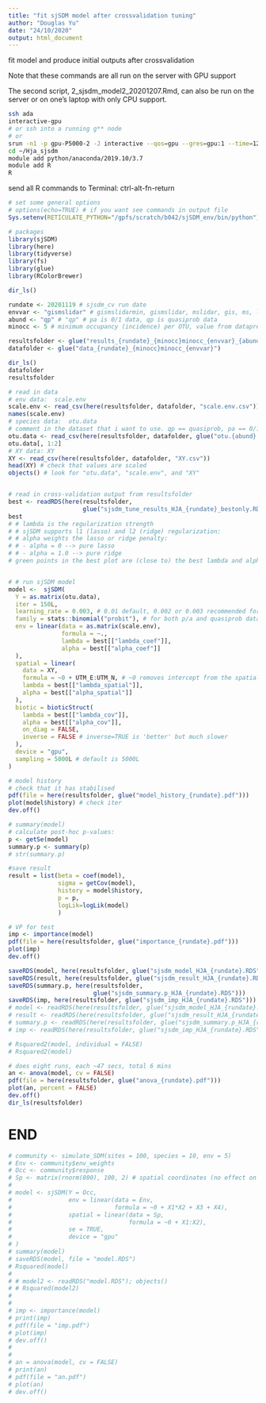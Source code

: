 ```yaml
---
title: "fit sjSDM model after crossvalidation tuning"
author: "Douglas Yu"
date: "24/10/2020"
output: html_document
---
```


fit model and produce initial outputs after crossvalidation

Note that these commands are all run on the server with GPU support

The second script, 2_sjsdm_model2_20201207.Rmd, can also be run on the server or on one's laptop with only CPU support.


```bash
ssh ada
interactive-gpu 
# or ssh into a running g** node
# or 
srun -n1 -p gpu-P5000-2 -J interactive --qos=gpu --gres=gpu:1 --time=12:00:00 --mem=4G --pty bash
cd ~/Hja_sjsdm
module add python/anaconda/2019.10/3.7
module add R
R
```

send all R commands to Terminal: ctrl-alt-fn-return
```r
# set some general options
# options(echo=TRUE) # if you want see commands in output file
Sys.setenv(RETICULATE_PYTHON="/gpfs/scratch/b042/sjSDM_env/bin/python")

# packages
library(sjSDM)
library(here)
library(tidyverse)
library(fs)
library(glue)
library(RColorBrewer)
```

```r
dir_ls()

rundate <- 20201119 # sjsdm_cv run date
envvar <- "gismslidar" # gismslidarmin, gismslidar, mslidar, gis, ms, lidar
abund <- "qp" # "qp" # pa is 0/1 data, qp is quasiprob data
minocc <- 5 # minimum occupancy (incidence) per OTU, value from dataprep.Rmd

resultsfolder <- glue("results_{rundate}_{minocc}minocc_{envvar}_{abund}_loocv")
datafolder <- glue("data_{rundate}_{minocc}minocc_{envvar}")

dir_ls()
datafolder
resultsfolder

# read in data
# env data:  scale.env
scale.env <- read_csv(here(resultsfolder, datafolder, "scale.env.csv"))
names(scale.env)
# species data:  otu.data
# comment in the dataset that i want to use. qp == quasiprob, pa == 0/1
otu.data <- read_csv(here(resultsfolder, datafolder, glue("otu.{abund}.csv")))
otu.data[, 1:2] 
# XY data: XY
XY <- read_csv(here(resultsfolder, datafolder, "XY.csv"))
head(XY) # check that values are scaled
objects() # look for "otu.data", "scale.env", and "XY"


# read in cross-validation output from resultsfolder
best <- readRDS(here(resultsfolder, 
                     glue("sjsdm_tune_results_HJA_{rundate}_bestonly.RDS")))
best
# # lambda is the regularization strength
# # sjSDM supports l1 (lasso) and l2 (ridge) regularization:
# # alpha weights the lasso or ridge penalty:
# # - alpha = 0 --> pure lasso
# # - alpha = 1.0 --> pure ridge
# green points in the best plot are (close to) the best lambda and alpha values


# # run sjSDM model
model <-  sjSDM(
  Y = as.matrix(otu.data),
  iter = 150L,
  learning_rate = 0.003, # 0.01 default, 0.002 or 0.003 recommended for high species number, try a few values and choose the one with the smoothest model history
  family = stats::binomial("probit"), # for both p/a and quasiprob data, default
  env = linear(data = as.matrix(scale.env),
               formula = ~.,
               lambda = best[["lambda_coef"]],
               alpha = best[["alpha_coef"]]
  ),
  spatial = linear(
    data = XY,
    formula = ~0 + UTM_E:UTM_N, # ~0 removes intercept from the spatial model
    lambda = best[["lambda_spatial"]],
    alpha = best[["alpha_spatial"]]
  ),
  biotic = bioticStruct(
    lambda = best[["lambda_cov"]],
    alpha = best[["alpha_cov"]],
    on_diag = FALSE, 
    inverse = FALSE # inverse=TRUE is 'better' but much slower
  ),
  device = "gpu",
  sampling = 5000L # default is 5000L
)

# model history
# check that it has stabilised
pdf(file = here(resultsfolder, glue("model_history_{rundate}.pdf")))
plot(model$history) # check iter
dev.off()

# summary(model)
# calculate post-hoc p-values:
p <- getSe(model)
summary.p <- summary(p)
# str(summary.p)

#save result
result = list(beta = coef(model),
              sigma = getCov(model),
              history = model$history,
              p = p,
              logLik=logLik(model)
              )

# VP for test
imp <- importance(model)
pdf(file = here(resultsfolder, glue("importance_{rundate}.pdf")))
plot(imp)
dev.off()

saveRDS(model, here(resultsfolder, glue("sjsdm_model_HJA_{rundate}.RDS")))
saveRDS(result, here(resultsfolder, glue("sjsdm_result_HJA_{rundate}.RDS")))
saveRDS(summary.p, here(resultsfolder,
                        glue("sjsdm_summary.p_HJA_{rundate}.RDS")))
saveRDS(imp, here(resultsfolder, glue("sjsdm_imp_HJA_{rundate}.RDS")))
# model <- readRDS(here(resultsfolder, glue("sjsdm_model_HJA_{rundate}.RDS")))
# result <- readRDS(here(resultsfolder, glue("sjsdm_result_HJA_{rundate}.RDS")))
# summary.p <- readRDS(here(resultsfolder, glue("sjsdm_summary.p_HJA_{rundate}.RDS")))
# imp <- readRDS(here(resultsfolder, glue("sjsdm_imp_HJA_{rundate}.RDS")))

# Rsquared2(model, individual = FALSE)
# Rsquared2(model)

# does eight runs, each ~47 secs, total 6 mins
an <- anova(model, cv = FALSE)
pdf(file = here(resultsfolder, glue("anova_{rundate}.pdf")))
plot(an, percent = FALSE)
dev.off()
dir_ls(resultsfolder)
```

# END

```r
# community <- simulate_SDM(sites = 100, species = 10, env = 5)
# Env <- community$env_weights
# Occ <- community$response
# Sp <- matrix(rnorm(800), 100, 2) # spatial coordinates (no effect on species occurrences)
# 
# model <- sjSDM(Y = Occ, 
#                env = linear(data = Env, 
#                             formula = ~0 + X1*X2 + X3 + X4),
#                spatial = linear(data = Sp, 
#                                 formula = ~0 + X1:X2), 
#                se = TRUE,
#                device = "gpu"
# )
# summary(model)
# saveRDS(model, file = "model.RDS")
# Rsquared(model)
# 
# # model2 <- readRDS("model.RDS"); objects()
# # Rsquared(model2)
# 
# 
# imp <- importance(model)
# print(imp)
# pdf(file = "imp.pdf")
# plot(imp)
# dev.off()
# 
# 
# an = anova(model, cv = FALSE)
# print(an)
# pdf(file = "an.pdf")
# plot(an)
# dev.off()

```



